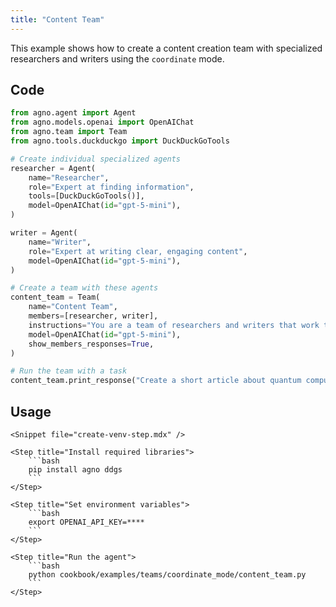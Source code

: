 ```yaml
---
title: "Content Team"
---
```


This example shows how to create a content creation team with specialized researchers and writers using the `coordinate` mode.

## Code

```python cookbook/examples/teams/coordinate_mode/content_team.py
from agno.agent import Agent
from agno.models.openai import OpenAIChat
from agno.team import Team
from agno.tools.duckduckgo import DuckDuckGoTools

# Create individual specialized agents
researcher = Agent(
    name="Researcher",
    role="Expert at finding information",
    tools=[DuckDuckGoTools()],
    model=OpenAIChat(id="gpt-5-mini"),
)

writer = Agent(
    name="Writer",
    role="Expert at writing clear, engaging content",
    model=OpenAIChat(id="gpt-5-mini"),
)

# Create a team with these agents
content_team = Team(
    name="Content Team",
    members=[researcher, writer],
    instructions="You are a team of researchers and writers that work together to create high-quality content.",
    model=OpenAIChat(id="gpt-5-mini"),
    show_members_responses=True,
)

# Run the team with a task
content_team.print_response("Create a short article about quantum computing")
```

## Usage

<Steps>

    <Snippet file="create-venv-step.mdx" />

    <Step title="Install required libraries">
        ```bash
        pip install agno ddgs
        ```
    </Step>

    <Step title="Set environment variables">
        ```bash
        export OPENAI_API_KEY=****
        ```
    </Step>

    <Step title="Run the agent">
        ```bash
        python cookbook/examples/teams/coordinate_mode/content_team.py
        ```
    </Step>

</Steps>